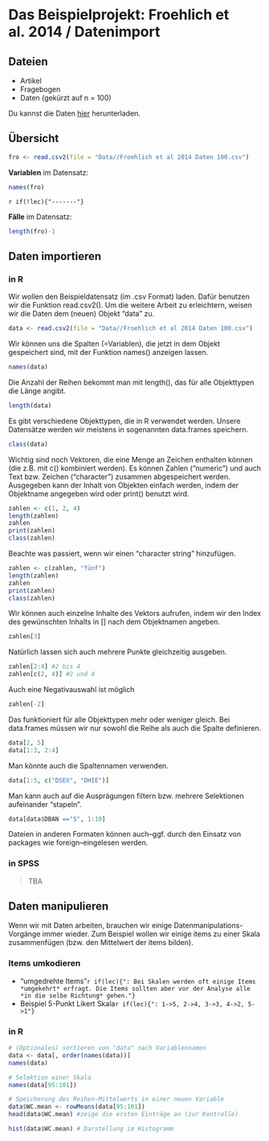# Das Beispielprojekt: Froehlich et al. 2014 / Datenimport

## Dateien
- Artikel
- Fragebogen
- Daten (gekürzt auf n = 100)

Du kannst die Daten [hier](https://dominikfroehlich.com/teaching/statistics/) herunterladen.

## Übersicht
```r
fro <- read.csv2(file = "Data//Froehlich et al 2014 Daten 100.csv")
```

**Variablen** im Datensatz:
```r
names(fro)
```


`r if(!lec){"-------"}`

**Fälle** im Datensatz:
```r
length(fro)-1
```

## Daten importieren

### in R
Wir wollen den Beispieldatensatz (im .csv Format) laden. Dafür benutzen wir die Funktion read.csv2(). Um die weitere Arbeit zu erleichtern, weisen wir die Daten dem (neuen) Objekt "data" zu.

```r
data <- read.csv2(file = "Data//Froehlich et al 2014 Daten 100.csv")
```

Wir können uns die Spalten (=Variablen), die jetzt in dem Objekt gespeichert sind, mit der Funktion names() anzeigen lassen.

```r
names(data)
```

Die Anzahl der Reihen bekommt man mit length(), das für alle Objekttypen die Länge angibt.

```r
length(data)
```


Es gibt verschiedene Objekttypen, die in R verwendet werden. Unsere Datensätze werden wir meistens in sogenannten data.frames speichern.

```r
class(data)
```

Wichtig sind noch Vektoren, die eine Menge an Zeichen enthalten können (die z.B. mit c() kombiniert werden). Es können Zahlen ("numeric") und auch Text bzw. Zeichen ("character") zusammen abgespeichert werden. Ausgegeben kann der Inhalt von Objekten einfach werden, indem der Objektname angegeben wird oder print() benutzt wird.

```r
zahlen <- c(1, 2, 4)
length(zahlen)
zahlen
print(zahlen)
class(zahlen)
```

Beachte was passiert, wenn wir einen "character string" hinzufügen.

```r
zahlen <- c(zahlen, "fünf")
length(zahlen)
zahlen
print(zahlen)
class(zahlen)
```

Wir können auch einzelne Inhalte des Vektors aufrufen, indem wir den Index des gewünschten Inhalts in [] nach dem Objektnamen angeben.

```r
zahlen[3]
```

Natürlich lassen sich auch mehrere Punkte gleichzeitig ausgeben.

```r
zahlen[2:4] #2 bis 4
zahlen[c(2, 4)] #2 und 4
```

Auch eine Negativauswahl ist möglich
```r
zahlen[-2]
```


Das funktioniert für alle Objekttypen mehr oder weniger gleich. Bei data.frames müssen wir nur sowohl die Reihe als auch die Spalte definieren.

```r
data[2, 5]
data[1:3, 2:4]
```

Man könnte auch die Spaltennamen verwenden.

```r
data[1:5, c("DSEX", "DHIE")]
```

Man kann auch auf die Ausprägungen filtern bzw. mehrere Selektionen aufeinander "stapeln".

```r
data[data$DBAN =="5", 1:10]
```


Dateien in anderen Formaten können auch--ggf. durch den Einsatz von packages wie foreign--eingelesen werden.


### in SPSS

> TBA

## Daten manipulieren
Wenn wir mit Daten arbeiten, brauchen wir einige Datenmanipulations-Vorgänge immer wieder. Zum Beispiel wollen wir einige items zu einer Skala zusammenfügen (bzw. den Mittelwert der items bilden).


### Items umkodieren
- "umgedrehte Items"`r if(lec){": Bei Skalen werden oft einige Items *umgekehrt* erfragt. Die Items sollten aber vor der Analyse alle *in die selbe Richtung* gehen."}` 
- Beispiel 5-Punkt Likert Skala`r if(lec){": 1->5, 2->4, 3->3, 4->2, 5->1"}`


### in R
```r
# (Optionales) sortieren von "data" nach Variablennamen
data <- data[, order(names(data))]
names(data)

# Selektion einer Skala
names(data[95:101])

# Speicherung des Reihen-Mittelwerts in einer neuen Variable
data$WC.mean <- rowMeans(data[95:101])
head(data$WC.mean) #zeige die ersten Einträge an (zur Kontrolle)

hist(data$WC.mean) # Darstellung im Histogramm
```

